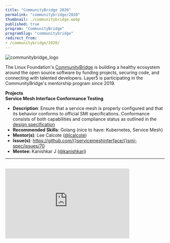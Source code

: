 ```yaml
---
title: "CommunityBridge 2020"
permalink: "communitybridge/2020"
thumbnail: ./communitybridge.webp
published: true
program: "CommunityBridge"
programSlug: "communitybridge"
redirect_from:
- /communitybridge/2020/
---
```





<ProgramsWrapper>
    <img src={communitybridge_logo} alt="communitybridge_logo" />
    <p>
        The Linux Foundation's <a href="https://communitybridge.org/">CommunityBridge</a> is building a healthy ecosystem
        around the open source software by funding projects, securing code, and
        connecting with talented developers. Layer5 is participating in the
        CommunityBridge's mentorship program since 2019.
    </p>
        <b>Projects</b><br />
    <div>
        <b>Service Mesh Interface Conformance Testing</b>
    <ul>
            <li>
                <b>Description</b>: Ensure that a service mesh is properly configured
                    and that its behavior conforms to official SMI specifications.
                    Conformance consists of both capabilities and compliance status as
                    outlined in the
                <a href="https://docs.google.com/document/d/1HL8Sk7NSLLj-9PRqoHYVIGyU6fZxUQFotrxbmfFtjwc/edit"> design specification</a>
            </li>
            <li><b>Recommended Skills</b>: Golang (nice to have: Kubernetes, Service Mesh)</li>
            <li>
                <b>Mentor(s)</b>: Lee Calcote (<a href="https://twitter.com/lcalcote">@lcalcote</a>)
            </li>
            <li>
                <b>Issue(s)</b>:
                <a href="https://github.com/servicemeshinterface/smi-spec/issues/70 "> https://github.com/{<wbr />}servicemeshinterface/{<wbr/>}smi-spec/issues/70</a>
            </li>
            <li>
                <b>Mentee: </b>
                    Kanishkar J (<a href="https://github.com/kanishkarj">@kanishkarj</a>)
            </li>
        </ul>
    </div>
    <hr />
    <div className="flex-div">&nbsp;</div>
    <div id="layer5-intro" className="iframe-container">
    <iframe width="392"
        height="220.5"
        src="https://www.youtube.com/embed/0yN5T5LB9ps"
        loading="lazy"
        frameBorder="0"
        allow="accelerometer; autoplay; encrypted-media; gyroscope; picture-in-picture"
        allowFullScreen />
    </div>
    <p>
    <b>What is Layer5?</b>
    </p>
    <p>
    While small, the Layer5 community represents the largest collection of
    service mesh projects and their maintainers in the world. We build
    projects to provide learning environments, deployment and operational best
    practices, performance benchmarks, create documentation, share networking
    opportunities, and more. Our shared commitment to the open source spirit
    pushes Layer5 projects forward. New members are always welcome.
    </p>
    <p>
        <b>Is it Open Source?</b>
    </p>
    <p>
    Layer5 projects are open source software. Anyone can download, use, work
    on, and share it with others. It's built on principles like collaboration,
    globalism, and innovation. Layer5 projects are distributed under the terms
    of Apache v2.
    </p>
    <p>
        <b>Google Summer of Code Participation?</b>
    </p>
    <p>
    The key component of these projects is our Community. This community,
    which you will join as a participant in Google Summer of Code, is
    improving the world of diverse cloud native systems. Your contributions
    will affect people you've never met. The Layer5 community includes
    software engineers, researchers, students, artists, system administrators,
    operators and web designers -- all of whom will be happy to help you get
    started.
    </p>
    <p>
    We believe that all contributors should expect and be part of a safe and
    friendly environment for constructive contribution. We can more
    effectively and successfully compare and challenge different ideas to find
    the best solutions for advancement, while building the size, diversity,
    and strength of our community.
    </p>
    <div id="gsoc-2020" className="apply-button">
        <h3>
            <Button primary title="Participate" url="http://slack.layer5.io" external={ true } />
        </h3>
    </div>
</ProgramsWrapper>

